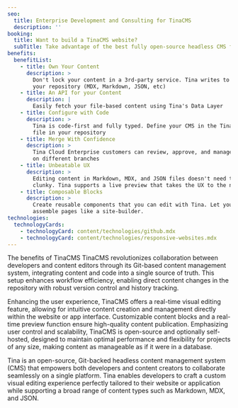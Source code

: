 ```yaml
---
seo:
  title: Enterprise Development and Consulting for TinaCMS
  description: ''
booking:
  title: Want to build a TinaCMS website?
  subTitle: Take advantage of the best fully open-source headless CMS for Git
benefits:
  benefitList:
    - title: Own Your Content
      description: >
        Don't lock your content in a 3rd-party service. Tina writes to files in
        your repository (MDX, Markdown, JSON, etc)
    - title: An API for your Content
      description: |
        Easily fetch your file-based content using Tina's Data Layer
    - title: Configure with Code
      description: >
        Tina is code-first and fully typed. Define your CMS in the Tina config
        file in your repository
    - title: Merge With Confidence
      description: >
        Tina Cloud Enterprise customers can review, approve, and manage content
        on different branches
    - title: Unbeatable UX
      description: >
        Editing content in Markdown, MDX, and JSON files doesn't need to feel
        clunky. Tina supports a live preview that takes the UX to the next level
    - title: Composable Blocks
      description: >
        Create reusable components that you can edit with Tina. Let your team
        assemble pages like a site-builder.
technologies:
  technologyCards:
    - technologyCard: content/technologies/github.mdx
    - technologyCard: content/technologies/responsive-websites.mdx
---
```


The benefits of TinaCMS
TinaCMS revolutionizes collaboration between developers and content editors through its Git-based content management system, integrating content and code into a single source of truth. This setup enhances workflow efficiency, enabling direct content changes in the repository with robust version control and history tracking.

Enhancing the user experience, TinaCMS offers a real-time visual editing feature, allowing for intuitive content creation and management directly within the website or app interface. Customizable content blocks and a real-time preview function ensure high-quality content publication. Emphasizing user control and scalability, TinaCMS is open-source and optionally self-hosted, designed to maintain optimal performance and flexibility for projects of any size, making content as manageable as if it were in a database.

<VideoEmbed url="https://www.youtube.com/watch?v=zRkeKSZjlyw" caption="TinaCMS Demo " duration="4min" />

Tina is an open-source, Git-backed headless content management system (CMS) that empowers both developers and content creators to collaborate seamlessly on a single platform. Tina enables developers to craft a custom visual editing experience perfectly tailored to their website or application while supporting a broad range of content types such as Markdown, MDX, and JSON.
